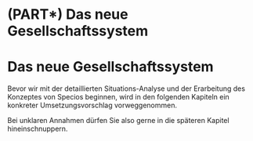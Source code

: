 # (PART\*) Das neue Gesellschaftssystem {-}

# Das neue Gesellschaftssystem {-#chap-implementation}

Bevor wir mit der detaillierten Situations-Analyse 
und der Erarbeitung des Konzeptes von Specios beginnen,
wird in den folgenden Kapiteln ein konkreter Umsetzungsvorschlag vorweggenommen.

Bei unklaren Annahmen dürfen Sie also gerne in die späteren Kapitel hineinschnuppern.
